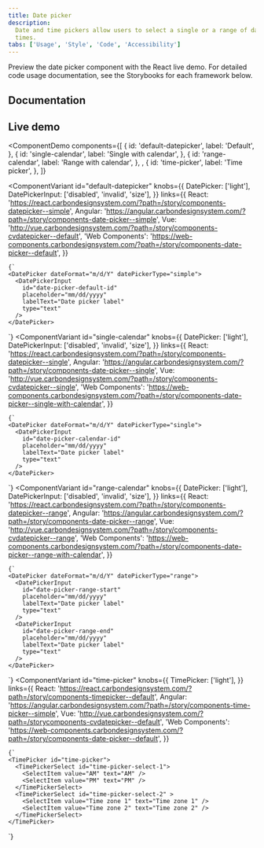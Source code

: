 ```yaml
---
title: Date picker
description:
  Date and time pickers allow users to select a single or a range of dates and
  times.
tabs: ['Usage', 'Style', 'Code', 'Accessibility']
---
```


<PageDescription>

Preview the date picker component with the React live demo. For detailed code
usage documentation, see the Storybooks for each framework below.

</PageDescription>

## Documentation

<Row className="resource-card-group">
<Column colLg={4} colMd={4} noGutterSm>
  <ResourceCard
    subTitle="React"
    href="https://react.carbondesignsystem.com/?path=/story/components-datepicker--simple"
    >

<MdxIcon name="react" />

  </ResourceCard>
</Column>
<Column colLg={4} colMd={4} noGutterSm>
  <ResourceCard
      subTitle="Web Components"
      href="https://web-components.carbondesignsystem.com/?path=/story/components-date-picker--default"
      >

<MdxIcon name="webcomponents" />

  </ResourceCard>
</Column>
<Column colLg={4} colMd={4} noGutterSm>
  <ResourceCard
      subTitle="Angular (Community)"
      href="https://angular.carbondesignsystem.com/?path=/story/components-date-picker--basic"
      >

<MdxIcon name="angular" />

  </ResourceCard>
</Column>
<Column colLg={4} colMd={4} noGutterSm>
  <ResourceCard
      subTitle="Vue (Community)"
      href="http://vue.carbondesignsystem.com/?path=/story/components-cvdatepicker--default"
      >

<MdxIcon name="vue" />

  </ResourceCard>
</Column>
</Row>

## Live demo

<ComponentDemo
  components={[
    {
      id: 'default-datepicker',
      label: 'Default',
    },
    {
      id: 'single-calendar',
      label: 'Single with calendar',
    },
    {
      id: 'range-calendar',
      label: 'Range with calendar',
    },
    ,
    {
      id: 'time-picker',
      label: 'Time picker',
    },
  ]}
>
  <ComponentVariant
    id="default-datepicker"
    knobs={{
      DatePicker: ['light'],
      DatePickerInput: ['disabled', 'invalid', 'size'],
    }}
    links={{
      React:
        'https://react.carbondesignsystem.com/?path=/story/components-datepicker--simple',
      Angular:
        'https://angular.carbondesignsystem.com/?path=/story/components-date-picker--simple',
      Vue: 'http://vue.carbondesignsystem.com/?path=/story/components-cvdatepicker--default',
      'Web Components':
        'https://web-components.carbondesignsystem.com/?path=/story/components-date-picker--default',
    }}
  >
    {`
    <DatePicker dateFormat="m/d/Y" datePickerType="simple">
      <DatePickerInput
        id="date-picker-default-id"
        placeholder="mm/dd/yyyy"
        labelText="Date picker label"
        type="text"
      />
    </DatePicker>
  `}
  </ComponentVariant>
  <ComponentVariant
    id="single-calendar"
    knobs={{
      DatePicker: ['light'],
      DatePickerInput: ['disabled', 'invalid', 'size'],
    }}
    links={{
      React:
        'https://react.carbondesignsystem.com/?path=/story/components-datepicker--single',
      Angular:
        'https://angular.carbondesignsystem.com/?path=/story/components-date-picker--single',
      Vue: 'http://vue.carbondesignsystem.com/?path=/story/components-cvdatepicker--single',
      'Web Components':
        'https://web-components.carbondesignsystem.com/?path=/story/components-date-picker--single-with-calendar',
    }}
  >
    {`
    <DatePicker dateFormat="m/d/Y" datePickerType="single">
      <DatePickerInput
        id="date-picker-calendar-id"
        placeholder="mm/dd/yyyy"
        labelText="Date picker label"
        type="text"
      />
    </DatePicker>
  `}
  </ComponentVariant>
  <ComponentVariant
    id="range-calendar"
    knobs={{
      DatePicker: ['light'],
      DatePickerInput: ['disabled', 'invalid', 'size'],
    }}
    links={{
      React:
        'https://react.carbondesignsystem.com/?path=/story/components-datepicker--range',
      Angular:
        'https://angular.carbondesignsystem.com/?path=/story/components-date-picker--range',
      Vue: 'http://vue.carbondesignsystem.com/?path=/story/components-cvdatepicker--range',
      'Web Components':
        'https://web-components.carbondesignsystem.com/?path=/story/components-date-picker--range-with-calendar',
    }}
  >
    {`
    <DatePicker dateFormat="m/d/Y" datePickerType="range">
      <DatePickerInput
        id="date-picker-range-start"
        placeholder="mm/dd/yyyy"
        labelText="Date picker label"
        type="text"
      />
      <DatePickerInput
        id="date-picker-range-end"
        placeholder="mm/dd/yyyy"
        labelText="Date picker label"
        type="text"
      />
    </DatePicker>
  `}
  </ComponentVariant>
  <ComponentVariant
    id="time-picker"
    knobs={{
      TimePicker: ['light'],
    }}
    links={{
      React:
        'https://react.carbondesignsystem.com/?path=/story/components-timepicker--default',
      Angular:
        'https://angular.carbondesignsystem.com/?path=/story/components-time-picker--simple',
      Vue: 'http://vue.carbondesignsystem.com/?path=/storycomponents-cvdatepicker--default',
      'Web Components':
        'https://web-components.carbondesignsystem.com/?path=/story/components-date-picker--default',
    }}
  >
    {`
    <TimePicker id="time-picker">
      <TimePickerSelect id="time-picker-select-1">
        <SelectItem value="AM" text="AM" />
        <SelectItem value="PM" text="PM" />
      </TimePickerSelect>
      <TimePickerSelect id="time-picker-select-2" >
        <SelectItem value="Time zone 1" text="Time zone 1" />
        <SelectItem value="Time zone 2" text="Time zone 2" />
      </TimePickerSelect>
    </TimePicker>
  `}
  </ComponentVariant>
</ComponentDemo>
